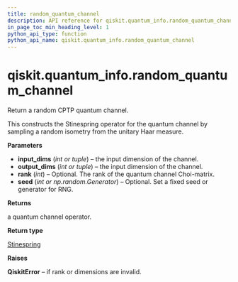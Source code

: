 ```yaml
---
title: random_quantum_channel
description: API reference for qiskit.quantum_info.random_quantum_channel
in_page_toc_min_heading_level: 1
python_api_type: function
python_api_name: qiskit.quantum_info.random_quantum_channel
---
```


<span id="qiskit-quantum-info-random-quantum-channel" />

# qiskit.quantum\_info.random\_quantum\_channel

<Function id="qiskit.quantum_info.random_quantum_channel" isDedicatedPage={true} github="https://github.com/qiskit/qiskit/tree/stable/0.21/qiskit/quantum_info/operators/random.py" signature="random_quantum_channel(input_dims=None, output_dims=None, rank=None, seed=None)">
  Return a random CPTP quantum channel.

  This constructs the Stinespring operator for the quantum channel by sampling a random isometry from the unitary Haar measure.

  **Parameters**

  *   **input\_dims** (*int or tuple*) – the input dimension of the channel.
  *   **output\_dims** (*int or tuple*) – the input dimension of the channel.
  *   **rank** (*int*) – Optional. The rank of the quantum channel Choi-matrix.
  *   **seed** (*int or np.random.Generator*) – Optional. Set a fixed seed or generator for RNG.

  **Returns**

  a quantum channel operator.

  **Return type**

  [Stinespring](qiskit.quantum_info.Stinespring "qiskit.quantum_info.Stinespring")

  **Raises**

  **QiskitError** – if rank or dimensions are invalid.
</Function>

